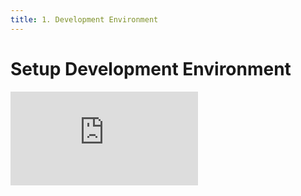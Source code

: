```yaml
---
title: 1. Development Environment
---
```


# Setup Development Environment

<div
  style={{
    position: 'relative',
    paddingBottom: '64.63195691202873%',
    marginBottom: '20px',
    height: 0
  }}
>
  <iframe
    src="https://www.loom.com/embed/7be2879fb2c846ed9cfb831d86fc8972"
    frameborder="0"
    allowFullScreen="true"
    webkitallowfullscreen="true"
    mozallowfullscreen="true"
    style={{
      position: 'absolute',
      top: 0,
      left: 0,
      width: '100%',
      height: '100%'
    }}
  />
</div>

We use [Cursor](https://cursor.sh/) with the [Anysphere Containers](https://marketplace.visualstudio.com/items?itemName=anysphere.containers) extension. This lets you use a [Docker container](https://docker.com/) as a full-featured development environment. A devcontainer.json file in Core tells Cursor how to access (or create) a development container with a well-defined tool and runtime stack.

To get started try the following:

1. Install [Cursor](https://cursor.sh/)
1. Install [Docker Desktop](https://www.docker.com/get-started)
1. Start Docker Desktop
   - **PC users**: Windows limits resources to WSL 2 (Memory/CPU), this limit can be configured in your [.wslconfig file](https://docs.microsoft.com/en-us/windows/wsl/wsl-config#configure-global-options-with-wslconfig).
1. Start Cursor and add [Anysphere Containers](https://marketplace.visualstudio.com/items?itemName=anysphere.containers) Extension
1. Run `Git: Clone` from the Command Palette (Cmd/Ctrl + Shift + P)
1. Choose GitHub (You'll need to authenticate with GitHub), then enter `JesusFilm/core`
1. Select an appropriate local directory to clone the repository to.
1. If prompted by Cursor, press "Open" or "Open Repository"
1. Cursor will start building the dev container. A progress notification provides status updates.
1. After the build completes, Cursor will automatically connect to the container. You can now work with the repository source code in this independent environment as you would if you had cloned the code locally.
1. Optional: Increase your Docker resource allocations - use the guidance under "Container is running slowly or crashing on Mac" below; this will help prevent crashing from running out of resources.

## Common Issues

### Container is running slowly or crashing on Mac

As a guide, you should be able to run comfortably with the following limits:

1. Open Docker Desktop
1. Go to Settings -> Resources -> Advanced and set the following:
	1. CPU limit: 8
	1. Memory limit: 24GB
	1. Swap limit: 1GB
1. Click 'Apply & Restart'

For even greater resource allocations, you could optionally use this example:

	1. CPU limit: 12
	1. Memory limit: 32GB
	1. Swap limit: 4GB

### "Docker not found" or "Docker daemon not started" when starting Cursor after updating docker

1. Open Docker Desktop
2. Go to Settings -> Advanced and ensure the following settings are selected:

- System (requires password)
- Allow the default Docker socket to be used (requires password)
- Allow privileged port mapping (requires password)
- Automatically check configuration

### `Git: Clone` does not appear in the command palette

- Simply restart Cursor and try again
